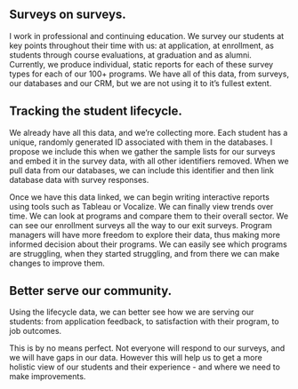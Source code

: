 ## Surveys on surveys.

I work in professional and continuing education. We survey our students at key points throughout their time with us: at application, at enrollment, as students through course evaluations, at graduation and as alumni. Currently, we produce individual, static reports for each of these survey types for each of our 100+ programs. We have all of this data, from surveys, our databases and our CRM, but we are not using it to it's fullest extent.

## Tracking the student lifecycle.

We already have all this data, and we’re collecting more. Each student has a unique, randomly generated ID associated with them in the databases. I propose we include this when we gather the sample lists for our surveys and embed it in the survey data, with all other identifiers removed. When we pull data from our databases, we can include this identifier and then link database data with survey responses.

Once we have this data linked, we can begin writing interactive reports using tools such as Tableau or Vocalize. We can finally view trends over time. We can look at programs and compare them to their overall sector. We can see our enrollment surveys all the way to our exit surveys. Program managers will have more freedom to explore their data, thus making more informed decision about their programs. We can easily see which programs are struggling, when they started struggling, and from there we can make changes to improve them.

## Better serve our community.

Using the lifecycle data, we can better see how we are serving our students: from application feedback, to satisfaction with their program, to job outcomes.

This is by no means perfect. Not everyone will respond to our surveys, and we will have gaps in our data. However this will help us to get a more holistic view of our students and their experience - and where we need to make improvements.
